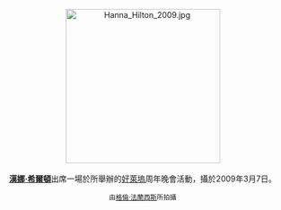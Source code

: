 <center>
[[File:Hanna_Hilton_2009.jpg|275px]]
<br><br>
'''[[漢娜·希爾頓|漢娜·希爾頓]]'''出席一場於所舉辦的[[好萊塢|好萊塢]]周年晚會活動，攝於2009年3月7日。
<p>
<small>由[[:en:User:Toglenn|格倫·法蘭西斯]]所拍攝</small>
</center>